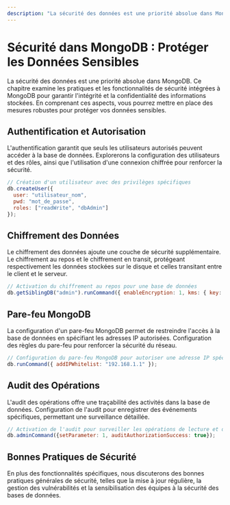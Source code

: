 ```yaml
---
description: "La sécurité des données est une priorité absolue dans MongoDB. Ce chapitre examine les pratiques et les fonctionnalités de sécurité intégrées à MongoDB pour garantir l'intégrité et la confidentialité des informations stockées."
---
```


# Sécurité dans MongoDB : Protéger les Données Sensibles

La sécurité des données est une priorité absolue dans MongoDB. Ce chapitre examine les pratiques et les fonctionnalités de sécurité intégrées à MongoDB pour garantir l'intégrité et la confidentialité des informations stockées. En comprenant ces aspects, vous pourrez mettre en place des mesures robustes pour protéger vos données sensibles.

## Authentification et Autorisation

L'authentification garantit que seuls les utilisateurs autorisés peuvent accéder à la base de données. Explorerons la configuration des utilisateurs et des rôles, ainsi que l'utilisation d'une connexion chiffrée pour renforcer la sécurité.

```javascript
// Création d'un utilisateur avec des privilèges spécifiques
db.createUser({
  user: "utilisateur_nom",
  pwd: "mot_de_passe",
  roles: ["readWrite", "dbAdmin"]
});
```

## Chiffrement des Données

Le chiffrement des données ajoute une couche de sécurité supplémentaire. Le chiffrement au repos et le chiffrement en transit, protégeant respectivement les données stockées sur le disque et celles transitant entre le client et le serveur.

```javascript
// Activation du chiffrement au repos pour une base de données
db.getSiblingDB("admin").runCommand({ enableEncryption: 1, kms: { key: "myKey" } });
```

## Pare-feu MongoDB

La configuration d'un pare-feu MongoDB permet de restreindre l'accès à la base de données en spécifiant les adresses IP autorisées. Configuration des règles du pare-feu pour renforcer la sécurité du réseau.

```javascript
// Configuration du pare-feu MongoDB pour autoriser une adresse IP spécifique
db.runCommand({ addIPWhitelist: "192.168.1.1" });
```

## Audit des Opérations

L'audit des opérations offre une traçabilité des activités dans la base de données. 
Configuration de l'audit pour enregistrer des événements spécifiques, permettant une surveillance détaillée.

```javascript
// Activation de l'audit pour surveiller les opérations de lecture et d'écriture
db.adminCommand({setParameter: 1, auditAuthorizationSuccess: true});
```

## Bonnes Pratiques de Sécurité

En plus des fonctionnalités spécifiques, nous discuterons des bonnes pratiques générales de sécurité, telles que la mise à jour régulière, la gestion des vulnérabilités et la sensibilisation des équipes à la sécurité des bases de données.